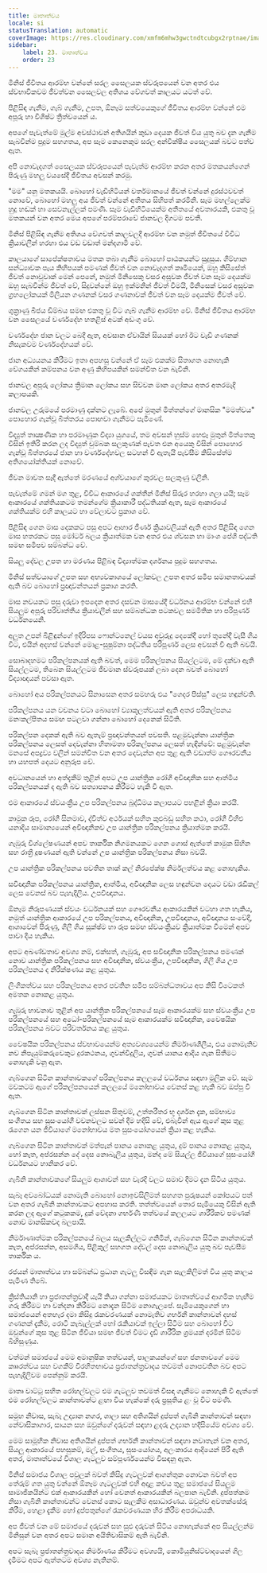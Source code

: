 ```yaml
---
title: මාතෘත්වය
locale: si
statusTranslation: automatic
coverImage: https://res.cloudinary.com/xmfm6mhw3gwctndtcubgx2rptnae/image/upload/v1740337243/small_cover_educacion_fundamental_a051170f1c.webp
sidebar:
    label: 23. මාතෘත්වය
    order: 23
---
```

මිනිස් ජීවිතය ආරම්භ වන්නේ සරල සෛලයක ස්වරූපයෙන් වන අතර එය ස්වභාවිකවම ජීවත්වන සෛලවල අතිශය වේගවත් කාලයට යටත් වේ.

පිළිසිඳ ගැනීම, ගැබ් ගැනීම, උපත, ඕනෑම සත්වයෙකුගේ ජීවිතය ආරම්භ වන්නේ එම අපූරු හා විශිෂ්ට ත්‍රිත්වයෙන් ය.

අපගේ පැවැත්මේ මුල්ම අවස්ථාවන් අතිශයින් කුඩා දෙයක ජීවත් විය යුතු බව දැන ගැනීම සැබවින්ම පුදුම සහගතය, අප සෑම කෙනෙකුම සරල අන්වීක්ෂීය සෛලයක් බවට පත්ව ඇත.

අපි නොවැදගත් සෛලයක ස්වරූපයෙන් පැවැත්ම ආරම්භ කරන අතර මතකයන්ගෙන් පිරුණු මහලු වයසේදී ජීවිතය අවසන් කරමු.

"මම" යනු මතකයයි. බොහෝ වැඩිහිටියන් වර්තමානයේ ජීවත් වන්නේ දුරස්ථවවත් නොවේ, බොහෝ මහලු අය ජීවත් වන්නේ අතීතය සිහිපත් කරමිනි. සෑම මහල්ලෙක්ම හුදු හඬක් හා සෙවනැල්ලක් පමණි. සෑම වැඩිහිටියෙක්ම අතීතයේ අවතාරයකි, එකතු වූ මතකයන් වන අතර මෙය අපගේ පරම්පරාවේ ජානවල දිගටම පවතී.

මිනිස් පිළිසිඳ ගැනීම අතිශය වේගවත් කාලවලදී ආරම්භ වන නමුත් ජීවිතයේ විවිධ ක්‍රියාවලීන් හරහා එය වඩ වඩාත් මන්දගාමී වේ.

කාලයාගේ සාපේක්ෂතාවය මතක තබා ගැනීම බොහෝ පාඨකයන්ට සුදුසුය. ගිම්හාන සන්ධ්‍යාවක පැය කිහිපයක් පමණක් ජීවත් වන නොවැදගත් කෘමියෙක්, ඔහු කිසිසේත් ජීවත් නොවූවාක් මෙන් පෙනේ, නමුත් මිනිසෙකු වසර අසූවක ජීවත් වන සෑම දෙයක්ම ඔහු සැබවින්ම ජීවත් වේ, සිදුවන්නේ ඔහු ඉක්මනින් ජීවත් වීමයි, මිනිසෙක් වසර අසූවක ග්‍රහලෝකයක් මිලියන ගණනක් වසර ගණනාවක් ජීවත් වන සෑම දෙයක්ම ජීවත් වේ.

ශුක්‍රාණු බීජය ඩිම්බය සමඟ එකතු වූ විට ගැබ් ගැනීම ආරම්භ වේ. මිනිස් ජීවිතය ආරම්භ වන සෛලයේ වර්ණදේහ හතළිස් අටක් අඩංගු වේ.

වර්ණදේහ ජාන වලට බෙදී ඇත, අවසාන ඒවායින් සියයක් හෝ ඊට වැඩි ගණනක් නිසැකවම වර්ණදේහයක් වේ.

ජාන අධ්‍යයනය කිරීමට ඉතා අපහසු වන්නේ ඒ සෑම එකක්ම සිතාගත නොහැකි වේගයකින් කම්පනය වන අණු කිහිපයකින් සමන්විත වන බැවිනි.

ජානවල අපූරු ලෝකය ත්‍රිමාන ලෝකය සහ සිව්වන මාන ලෝකය අතර අතරමැදි කලාපයකි.

ජානවල උරුමයේ පරමාණු දක්නට ලැබේ. අපේ මුතුන් මිත්තන්ගේ මානසික "මමත්වය" පොහොර ගැන්වූ බිත්තරය පොඟවා ගැනීමට පැමිණේ.

විද්‍යුත් තාක්‍ෂණික හා පරමාණුක විද්‍යා යුගයේ, තම අවසන් හුස්ම හෙළූ මුතුන් මිත්තෙකු විසින් ඉතිරි කරන ලද විද්‍යුත් චුම්බක සලකුණක් පැවත එන අයෙකු විසින් පොහොර ගැන්වූ බිත්තරයේ ජාන හා වර්ණදේහවල සටහන් වී ඇතැයි පැවසීම කිසිසේත්ම අතිශයෝක්තියක් නොවේ.

ජීවන මාවත සෑදී ඇත්තේ මරණයේ අශ්වයාගේ කුරවල සලකුණු වලිනි.

පැවැත්මේ ගමන් මග තුළ, විවිධ ආකාරයේ ශක්තීන් මිනිස් සිරුර හරහා ගලා යයි; සෑම ආකාරයේ ශක්තියකටම තමන්ගේම ක්‍රියාකාරී පද්ධතියක් ඇත, සෑම ආකාරයේ ශක්තියක්ම එහි කාලයට හා වේලාවට ප්‍රකාශ වේ.

පිළිසිඳ ගෙන මාස දෙකකට පසු අපට ආහාර ජීර්ණ ක්‍රියාවලියක් ඇති අතර පිළිසිඳ ගෙන මාස හතරකට පසු මෝටර් බලය ක්‍රියාත්මක වන අතර එය ශ්වසන හා මාංශ පේශි පද්ධති සමඟ සමීපව සම්බන්ධ වේ.

සියලු දේවල උපත හා මරණය පිළිබඳ විද්‍යාත්මක දර්ශනය පුදුම සහගතය.

මිනිස් සත්වයාගේ උපත සහ අභ්‍යවකාශයේ ලෝකවල උපත අතර සමීප සමානතාවයක් ඇති බව බොහෝ ප්‍රඥාවන්තයන් ප්‍රකාශ කරති.

මාස නවයකට පසු දරුවා ඉපදෙන අතර දසවන මාසයේදී වර්ධනය ආරම්භ වන්නේ එහි සියලුම අපූරු පරිවෘත්තීය ක්‍රියාවලීන් සහ සම්බන්ධක පටකවල සමමිතික හා පරිපූර්ණ වර්ධනයෙනි.

අලුත උපන් බිළිඳුන්ගේ ඉදිරිපස ෆොන්ටනෙල් වයස අවුරුදු දෙකේදී හෝ තුනේදී වැසී ගිය විට, එයින් අදහස් වන්නේ මොළ-සුෂුම්නා පද්ධතිය පරිපූර්ණ ලෙස අවසන් වී ඇති බවයි.

සොබාදහමට පරිකල්පනයක් ඇති බවත්, මෙම පරිකල්පනය සියල්ලටම, මේ දක්වා ඇති සියල්ලටම, තිබෙන සියල්ලටම ජීවමාන ස්වරූපයක් ලබා දෙන බවත් බොහෝ විද්‍යාඥයන් පවසා ඇත.

බොහෝ අය පරිකල්පනයට සිනාසෙන අතර සමහරු එය "ගෙදර පිස්සු" ලෙස හඳුන්වති.

පරිකල්පනය යන වචනය වටා බොහෝ ව්‍යාකූලත්වයක් ඇති අතර පරිකල්පනය මනඃකල්පිතය සමඟ පටලවා ගන්නා බොහෝ දෙනෙක් සිටිති.

පරිකල්පන දෙකක් ඇති බව ඇතැම් ප්‍රඥාවන්තයන් පවසති. පළමුවැන්නා යාන්ත්‍රික පරිකල්පනය ලෙසත් දෙවැන්නා හිතාමතා පරිකල්පනය ලෙසත් හැඳින්වේ: පළමුවැන්න මනසේ අපද්‍රව්‍ය වලින් සමන්විත වන අතර දෙවැන්න අප තුළ ඇති වඩාත්ම ගෞරවනීය හා යහපත් දෙයට අනුරූප වේ.

අවධානයෙන් හා අත්දැකීම් තුළින් අපට උප යාන්ත්‍රික රෝගී අවිඥානික සහ ආත්මීය පරිකල්පනයක් ද ඇති බව සත්‍යාපනය කිරීමට හැකි වී ඇත.

එම ආකාරයේ ස්වයංක්‍රීය උප පරිකල්පනය බුද්ධිමය කලාපයට පහළින් ක්‍රියා කරයි.

කාමුක රූප, රෝගී සිනමාව, ද්විත්ව අර්ථයක් සහිත කුළුබඩු සහිත කථා, රෝගී විහිළු යනාදිය සාමාන්‍යයෙන් අවිඥානිකව උප යාන්ත්‍රික පරිකල්පනය ක්‍රියාත්මක කරයි.

ගැඹුරු විශ්ලේෂණයන් අපව තාර්කික නිගමනයකට ගෙන ගොස් ඇත්තේ කාමුක සිහින සහ රාත්‍රී දූෂණයන් ඇති වන්නේ උප යාන්ත්‍රික පරිකල්පනය නිසා බවයි.

උප යාන්ත්‍රික පරිකල්පනය පවතින තාක් කල් නිරපේක්ෂ නිර්මලත්වය කළ නොහැකිය.

සවිඥානික පරිකල්පනය යාන්ත්‍රික, ආත්මීය, අවිඥානික ලෙස හඳුන්වන දෙයට වඩා රැඩිකල් ලෙස වෙනස් බව පැහැදිලිය. උපවිඥානය.

ඕනෑම නිරූපණයක් ස්වයං වර්ධනයක් සහ ගෞරවනීය ආකාරයකින් වටහා ගත හැකිය, නමුත් යාන්ත්‍රික ආකාරයේ උප පරිකල්පනය, අවිඥානික, උපවිඥානය, අවිඥානය සංවේදී, ආශාවෙන් පිරුණු, ගිලී ගිය සූක්ෂ්ම හා රූප සමඟ ස්වයංක්‍රීයව ක්‍රියාත්මක වීමෙන් අපව පාවා දිය හැකිය.

අපට අඛණ්ඩතාව අවශ්‍ය නම්, එක්සත්, ගැඹුරු, අප සවිඥානික පරිකල්පනය පමණක් නොව යාන්ත්‍රික පරිකල්පනය සහ අවිඥානික, ස්වයංක්‍රීය, උපවිඥානික, ගිලී ගිය උප පරිකල්පනය ද නිරීක්ෂණය කළ යුතුය.

ලිංගිකත්වය සහ පරිකල්පනය අතර පවතින සමීප සම්බන්ධතාවය අප කිසි විටෙකත් අමතක නොකළ යුතුය.

ගැඹුරු භාවනාව තුළින් අප යාන්ත්‍රික පරිකල්පනයේ සෑම ආකාරයක්ම සහ ස්වයංක්‍රීය උප පරිකල්පනයේ සහ අධෝ-පරිකල්පනයේ සෑම ආකාරයක්ම සවිඥානික, වෛෂයික පරිකල්පනය බවට පරිවර්තනය කළ යුතුය.

වෛෂයික පරිකල්පනය ස්වභාවයෙන්ම අත්‍යවශ්‍යයෙන්ම නිර්මාණශීලීය, එය නොමැතිව නව නිපැයුම්කරුවෙකුට දුරකථනය, ගුවන්විදුලිය, ගුවන් යානය ආදිය ගැන සිතීමට නොහැකි වනු ඇත.

ගැබ්ගෙන සිටින කාන්තාවකගේ පරිකල්පනය කලලයේ වර්ධනය සඳහා මූලික වේ. සෑම මවකටම ඇගේ පරිකල්පනයෙන් කලලයේ මනෝභාවය වෙනස් කළ හැකි බව ඔප්පු වී ඇත.

ගැබ්ගෙන සිටින කාන්තාවක් ලස්සන සිතුවම්, උත්තරීතර භූ දර්ශන දැක, සම්භාව්‍ය සංගීතය සහ සුසංයෝගී වචනවලට සවන් දීම හදිසි වේ, එබැවින් ඇය ඇගේ කුස ​​තුළ රැගෙන යන ජීවියාගේ මනෝභාවය මත සුසංයෝගයෙන් ක්‍රියා කළ හැකිය.

ගැබ්ගෙන සිටින කාන්තාවක් මත්පැන් පානය නොකළ යුතුය, දුම් පානය නොකළ යුතුය, හෝ කැත, අප්රසන්න දේ දෙස නොබැලිය යුතුය, මන්ද මේ සියල්ල ජීවියාගේ සුසංයෝගී වර්ධනයට හානිකර වේ.

ගැබිනි කාන්තාවකගේ සියලුම ආශාවන් සහ වැරදි වලට සමාව දීමට දැන සිටිය යුතුය.

සැබෑ අවබෝධයක් නොමැති බොහෝ නොඉවසිලිමත් සහගත පුරුෂයන් කෝපයට පත් වන අතර ගැබිනි කාන්තාවකට අපහාස කරති. තත්ත්වයෙන් තොර සැමියෙකු විසින් ඇති කරන ලද ඇගේ කටුකකම, දුක් වේදනා ගර්භණී තත්වයේ කලලයට ශාරීරිකව පමණක් නොව මානසිකවද බලපායි.

නිර්මාණාත්මක පරිකල්පනයේ බලය සැලකිල්ලට ගනිමින්, ගැබ්ගෙන සිටින කාන්තාවක් කැත, අප්රසන්න, අසමගිය, පිළිකුල් සහගත දේවල් දෙස නොබැලිය යුතු බව පැවසීම තාර්කික ය.

රජයන් මාතෘත්වය හා සම්බන්ධ ප්‍රධාන ගැටලු විසඳීම ගැන සැලකිලිමත් විය යුතු කාලය පැමිණ තිබේ.

ක්‍රිස්තියානි හා ප්‍රජාතන්ත්‍රවාදී යැයි කියා ගන්නා සමාජයකට මාතෘත්වයේ ආගමික හැඟීම ගරු කිරීමට හා වන්දනා කිරීමට නොදැන සිටීම නොගැලපේ. සැමියෙකුගෙන් හා සමාජයෙන් අතහැර දමා කිසිදු රැකවරණයක් නොමැතිව ගර්භනී කාන්තාවන් දහස් ගණනක් දැකීම, රොටි කැබැල්ලක් හෝ රැකියාවක් ඉල්ලා සිටීම සහ බොහෝ විට ඔවුන්ගේ කුස ​​තුළ සිටින ජීවියා සමඟ ජීවත් වීමට දැඩි ශාරීරික ශ්‍රමයක් දරමින් සිටීම බිහිසුණුය.

වත්මන් සමාජයේ මෙම අමානුෂික තත්වයන්, පාලකයන්ගේ සහ ජනතාවගේ මෙම කෲරත්වය සහ වගකීම් විරහිතභාවය ප්‍රජාතන්ත්‍රවාදය තවමත් නොපවතින බව අපට පැහැදිලිවම පෙන්නුම් කරයි.

මාතෘ වාට්ටු සහිත රෝහල්වලට එම ගැටලුව තවමත් විසඳා ගැනීමට නොහැකි වී ඇත්තේ එම රෝහල්වලට කාන්තාවන්ට ළඟා විය හැක්කේ දරු ප්‍රසූතිය ළං වූ විට පමණි.

සමුහ නිවාස, සැබෑ උද්‍යාන නගර, ශාලා සහ අතිශයින් දුප්පත් ගැබිනි කාන්තාවන් සඳහා නේවාසිකාගාර, සායන සහ ඔවුන්ගේ දරුවන් සඳහා ළදරු උද්‍යාන හදිසියේම අවශ්‍ය වේ.

මෙම සාමූහික නිවාස අතිශයින් දුප්පත් ගර්භනී කාන්තාවන් සඳහා නවාතැන් වන අතර, සියලු ආකාරයේ පහසුකම්, මල්, සංගීතය, සුසංයෝගය, අලංකාරය ආදියෙන් පිරී ඇති අතර, මාතෘත්වයේ විශාල ගැටලුව සම්පූර්ණයෙන්ම විසඳනු ඇත.

මිනිස් සමාජය විශාල පවුලක් බවත් කිසිදු ගැටලුවක් ආගන්තුක නොවන බවත් අප තේරුම් ගත යුතු වන්නේ ඕනෑම ගැටලුවක් එහි අදාළ කවය තුළ සමාජයේ සියලුම සාමාජිකයින්ට එක් ආකාරයකින් හෝ වෙනත් ආකාරයකින් බලපාන බැවිනි. දුප්පත්කම නිසා ගැබිනි කාන්තාවන්ට වෙනස් කොට සැලකීම අසාධාරණය. ඔවුන්ව අවතක්සේරු කිරීම, හෙළා දැකීම හෝ දුප්පතුන්ගේ රැකවරණයක හිර කිරීම අපරාධයකි.

අප ජීවත් වන මේ සමාජයේ දරුවන් සහ සුළු දරුවන් සිටිය නොහැක්කේ අප සියල්ලන්ම මිනිසුන් වන අතර අපට සමාන අයිතිවාසිකම් ඇති බැවිනි.

අපට සැබෑ ප්‍රජාතන්ත්‍රවාදය නිර්මාණය කිරීමට අවශ්‍යයි, කොමියුනිස්ට්වාදයෙන් ගිල දැමීමට අපට ඇත්තටම අවශ්‍ය නැතිනම්.

